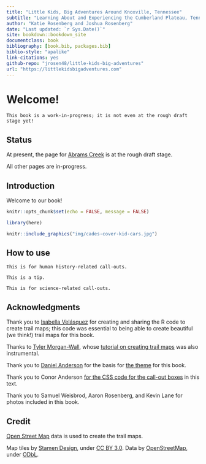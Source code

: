 ```yaml
--- 
title: "Little Kids, Big Adventures Around Knoxville, Tennessee"
subtitle: "Learning About and Experiencing the Cumberland Plateau, Tennessee Valley, and Great Smoky Mountains"
author: "Katie Rosenberg and Joshua Rosenberg"
date: "Last updated: `r Sys.Date()`"
site: bookdown::bookdown_site
documentclass: book
bibliography: [book.bib, packages.bib]
biblio-style: "apalike"
link-citations: yes
github-repo: "jrosen48/little-kids-big-adventures"
url: "https://littlekidsbigadventures.com"
---
```


# Welcome! {-}

```block
This book is a work-in-progress; it is not even at the rough draft stage yet!
```

## Status

At present, the page for [Abrams Creek](https://littlekidsbigadventures.com/abrams-creek.html) is at the rough draft stage.

All other pages are in-progress.

## Introduction

Welcome to our book!

```r
knitr::opts_chunk$set(echo = FALSE, message = FALSE)
```

```r
library(here)
```

```r
knitr::include_graphics("img/cades-cover-kid-cars.jpg")
```

## How to use

```block
This is for human history-related call-outs.
```

```block
This is a tip.
```

```block
This is for science-related call-outs.
```

## Acknowledgments

Thank you to [Isabella Velásquez](https://ivelasq.rbind.io/) for creating and sharing the R code to create trail maps; this code was essential to being able to create beautiful (we think!) trail maps for this book. 

Thanks to [Tyler Morgan-Wall](https://www.tylermw.com/), whose [tutorial on creating trail maps](https://www.tylermw.com/adding-open-street-map-data-to-rayshader-maps-in-r/) was also instrumental.

Thank you to [Daniel Anderson](https://github.com/datalorax) for the basis for [the theme](https://github.com/datalorax/sds-r/blob/main/style.css) for this book. 

Thank you to Conor Anderson [for the CSS code for the call-out boxes](https://gitlab.com/claut/man_ccia) in this text.

Thank you to Samuel Weisbrod, Aaron Rosenberg, and Kevin Lane for photos included in this book.

## Credit

[Open Street Map](https://www.openstreetmap.org/copyright) data is used to create the trail maps. 

Map tiles by <a href="http://stamen.com">Stamen Design</a>, under <a href="http://creativecommons.org/licenses/by/3.0">CC BY 3.0</a>. Data by <a href="http://openstreetmap.org">OpenStreetMap</a>, under <a href="http://www.openstreetmap.org/copyright">ODbL</a>.
